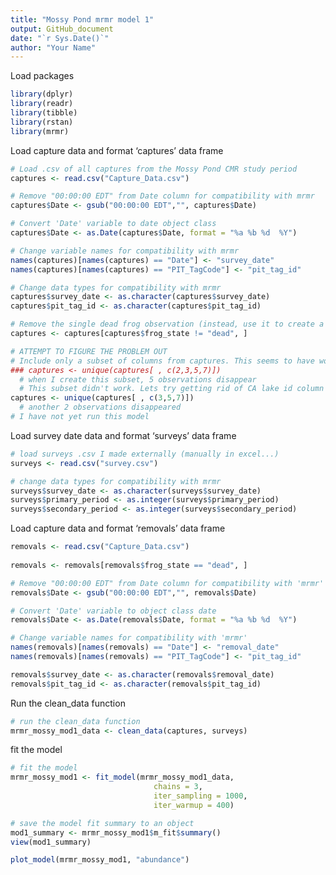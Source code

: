 ```yaml
---
title: "Mossy Pond mrmr model 1"
output: GitHub_document
date: "`r Sys.Date()`"
author: "Your Name"
---
```


Load packages 

```r

library(dplyr)
library(readr)
library(tibble)
library(rstan)
library(mrmr)

```


Load capture data and format 'captures' data frame

```r

# Load .csv of all captures from the Mossy Pond CMR study period
captures <- read.csv("Capture_Data.csv")

# Remove "00:00:00 EDT" from Date column for compatibility with mrmr 
captures$Date <- gsub("00:00:00 EDT","", captures$Date)

# Convert 'Date' variable to date object class 
captures$Date <- as.Date(captures$Date, format = "%a %b %d  %Y")

# Change variable names for compatibility with mrmr 
names(captures)[names(captures) == "Date"] <- "survey_date"
names(captures)[names(captures) == "PIT_TagCode"] <- "pit_tag_id"

# Change data types for compatibility with mrmr
captures$survey_date <- as.character(captures$survey_date)
captures$pit_tag_id <- as.character(captures$pit_tag_id)

# Remove the single dead frog observation (instead, use it to create a 'removals' data frame)
captures <- captures[captures$frog_state != "dead", ]

# ATTEMPT TO FIGURE THE PROBLEM OUT
# Include only a subset of columns from captures. This seems to have worked in the past. 
### captures <- unique(captures[ , c(2,3,5,7)])
  # when I create this subset, 5 observations disappear
  # This subset didn't work. Lets try getting rid of CA lake id column
captures <- unique(captures[ , c(3,5,7)])
  # another 2 observations disappeared
# I have not yet run this model

```


Load survey date data and format 'surveys' data frame

```r

# load surveys .csv I made externally (manually in excel...)
surveys <- read.csv("survey.csv")

# change data types for compatibility with mrmr
surveys$survey_date <- as.character(surveys$survey_date)
surveys$primary_period <- as.integer(surveys$primary_period)
surveys$secondary_period <- as.integer(surveys$secondary_period)

```


Load capture data and format 'removals' data frame

```r

removals <- read.csv("Capture_Data.csv")
  
removals <- removals[removals$frog_state == "dead", ]

# Remove "00:00:00 EDT" from Date column for compatibility with 'mrmr' 
removals$Date <- gsub("00:00:00 EDT","", removals$Date)

# Convert 'Date' variable to object class date
removals$Date <- as.Date(removals$Date, format = "%a %b %d  %Y")

# Change variable names for compatibility with 'mrmr' 
names(removals)[names(removals) == "Date"] <- "removal_date"
names(removals)[names(removals) == "PIT_TagCode"] <- "pit_tag_id"

removals$survey_date <- as.character(removals$removal_date)
removals$pit_tag_id <- as.character(removals$pit_tag_id)


```


Run the clean_data function 

```r

# run the clean_data function
mrmr_mossy_mod1_data <- clean_data(captures, surveys)

```

fit the model

```r

# fit the model
mrmr_mossy_mod1 <- fit_model(mrmr_mossy_mod1_data,
                                chains = 3, 
                                iter_sampling = 1000, 
                                iter_warmup = 400)

# save the model fit summary to an object
mod1_summary <- mrmr_mossy_mod1$m_fit$summary()
view(mod1_summary)

```

```r

plot_model(mrmr_mossy_mod1, "abundance")

```
